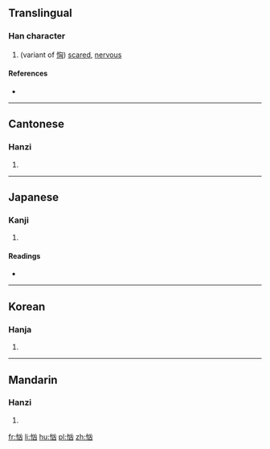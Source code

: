 ==Translingual==

===Han character===
{{Han char|rn=61|rad=心|as=04|sn=7|four=92070|canj=心山大 (PUK), X心山大 (XPUK)|ids=⿰忄凶}}

# (variant of [[恟]]) [[scared]], [[nervous]]

====References====
* {{Han ref|kx=0378.230|dkj=10392|dj=0706.230|hdz=42277.110|uh=5FF7|ud=24567|bh=CAE2|bd=51938}}

----

==Cantonese==

===Hanzi===
{{yue-hanzi|jyut=[[hung1]]|y=hung1}}

# {{defn|lang=yue|sort=心04}}

----

==Japanese==

===Kanji===
{{ja-kanji|grade=|rs=心04}}

# {{defn|lang=ja|sort=心04}}

====Readings====
* {{ja-readings|on=[[きょう]] (kyō)|kun=[[おそれる]] (osoreru)}}

----

==Korean==

===Hanja===
{{ko-hanja|hangeul=흉|eumhun=|rv=hyung|mr=hyung|y=hyung}}

# {{defn|lang=ko|sort=心04}}

----

==Mandarin==

===Hanzi===
{{cmn-hanzi|pin=[[xiōng]] ([[xiong1]])|wg=hsiung<sup>1</sup>}}

# {{defn|lang=cmn|sort=心04}}

[[fr:忷]]
[[li:忷]]
[[hu:忷]]
[[pl:忷]]
[[zh:忷]]